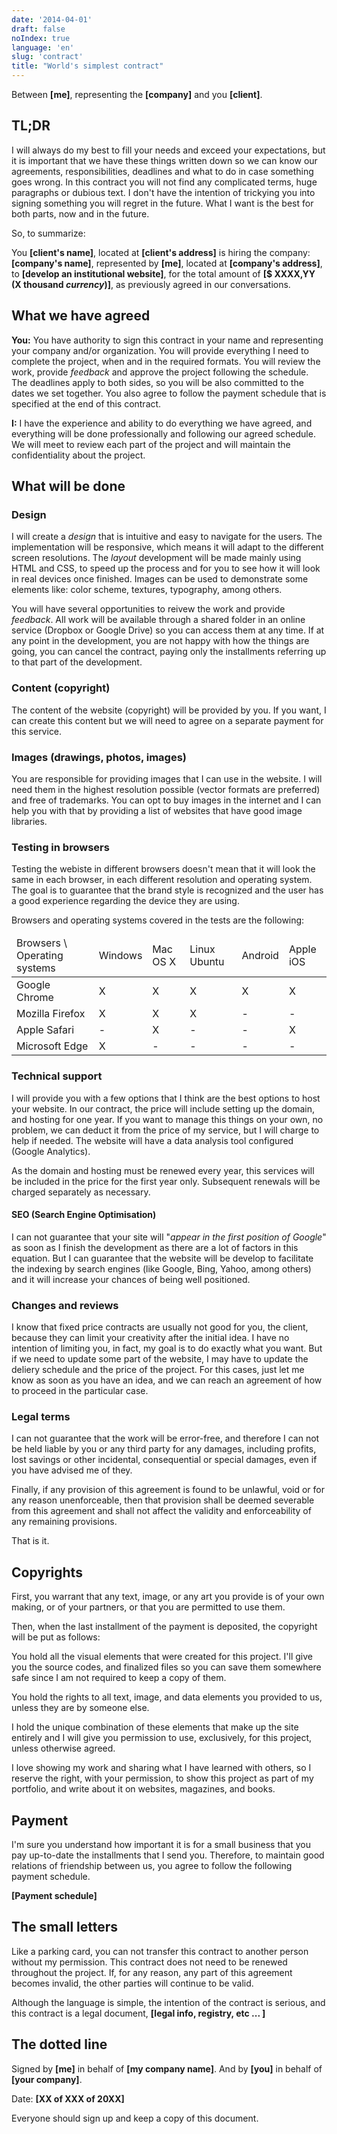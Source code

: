 ```yaml
---
date: '2014-04-01'
draft: false
noIndex: true
language: 'en'
slug: 'contract'
title: "World's simplest contract"
---
```


Between **[me]**, representing the **[company]** and you **[client]**.

## TL;DR

I will always do my best to fill your needs and exceed your expectations, but it is important that we have these things written down so we can know our agreements, responsibilities, deadlines and what to do in case something goes wrong. In this contract you will not find any complicated terms, huge paragraphs or dubious text. I don't have the intention of trickying you into signing something you will regret in the future. What I want is the best for both parts, now and in the future.

So, to summarize:

You **[client's name]**, located at **[client's address]** is hiring the company: **[company's name]**, represented by **[me]**, located at **[company's address]**, to **[develop an institutional website]**, for the total amount of **[$ XXXX,YY (X thousand *currency*)]**, as previously agreed in our conversations.

## What we have agreed

**You:** You have authority to sign this contract in your name and representing your company and/or organization. You will provide everything I need to complete the project, when and in the required formats. You will review the work, provide _feedback_ and approve the project following the schedule. The deadlines apply to both sides, so you will be also committed to the dates we set together. You also agree to follow the payment schedule that is specified at the end of this contract.

**I:** I have the experience and ability to do everything we have agreed, and everything will be done professionally and following our agreed schedule. We will meet to review each part of the project and will maintain the confidentiality about the project.

## What will be done

### Design

I will create a _design_ that is intuitive and easy to navigate for the users. The implementation will be responsive, which means it will adapt to the different screen resolutions. The _layout_ development will be made mainly using HTML and CSS, to speed up the process and for you to see how it will look in real devices once finished. Images can be used to demonstrate some elements like: color scheme, textures, typography, among others.

You will have several opportunities to reivew the work and provide _feedback_. All work will be available through a shared folder in an online service (Dropbox or Google Drive) so you can access them at any time. If at any point in the development, you are not happy with how the things are going, you can cancel the contract, paying only the installments referring up to that part of the development.

### Content (copyright)

The content of the website (copyright) will be provided by you. If you want, I can create this content but we will need to agree on a separate payment for this service.

### Images (drawings, photos, images)

You are responsible for providing images that I can use in the website. I will need them in the highest resolution possible (vector formats are preferred) and free of trademarks. You can opt to buy images in the internet and I can help you with that by providing a list of websites that have good image libraries.

### Testing in browsers

Testing the webiste in different browsers doesn't mean that it will look the same in each browser, in each different resolution and operating system. The goal is to guarantee that the brand style is recognized and the user has a good experience regarding the device they are using.

Browsers and operating systems covered in the tests are the following:

<!-- Browser testing table -->

<table>
  <thead>
    <tr>
      <td>Browsers \ Operating systems</td>
      <td>Windows</td>
      <td>Mac OS X</td>
      <td>Linux Ubuntu</td>
      <td>Android</td>
      <td>Apple iOS</td>
    </tr>
  </thead>
  <tbody>
    <tr>
      <td>Google Chrome</td>
      <td>X</td>
      <td>X</td>
      <td>X</td>
      <td>X</td>
      <td>X</td>
    </tr>
    <tr>
      <td>Mozilla Firefox</td>
      <td>X</td>
      <td>X</td>
      <td>X</td>
      <td>-</td>
      <td>-</td>
    </tr>
    <tr>
      <td>Apple Safari</td>
      <td>-</td>
      <td>X</td>
      <td>-</td>
      <td>-</td>
      <td>X</td>
    </tr>
    <tr>
      <td>Microsoft Edge</td>
      <td>X</td>
      <td>-</td>
      <td>-</td>
      <td>-</td>
      <td>-</td>
    </tr>
  </tbody>
</table>

### Technical support

I will provide you with a few options that I think are the best options to host your website. In our contract, the price will include setting up the domain, and hosting for one year. If you want to manage this things on your own, no problem, we can deduct it from the price of my service, but I will charge to help if needed. The website will have a data analysis tool configured (Google Analytics).

As the domain and hosting must be renewed every year, this services will be included in the price for the first year only. Subsequent renewals will be charged separately as necessary.

#### SEO (Search Engine Optimisation)

I can not guarantee that your site will "_appear in the first position of Google_" as soon as I finish the development as there are a lot of factors in this equation. But I can guarantee that the website will be develop to facilitate the indexing by search engines (like Google, Bing, Yahoo, among others) and it will increase your chances of being well positioned.

### Changes and reviews

I know that fixed price contracts are usually not good for you, the client, because they can limit your creativity after the initial idea. I have no intention of limiting you, in fact, my goal is to do exactly what you want. But if we need to update some part of the website, I may have to update the deliery schedule and the price of the project. For this cases, just let me know as soon as you have an idea, and we can reach an agreement of how to proceed in the particular case.

### Legal terms

I can not guarantee that the work will be error-free, and therefore I can not be held liable by you or any third party for any damages, including profits, lost savings or other incidental, consequential or special damages, even if you have advised me of they.

Finally, if any provision of this agreement is found to be unlawful, void or for any reason unenforceable, then that provision shall be deemed severable from this agreement and shall not affect the validity and enforceability of any remaining provisions.

That is it.

## Copyrights

First, you warrant that any text, image, or any art you provide is of your own making, or of your partners, or that you are permitted to use them.

Then, when the last installment of the payment is deposited, the copyright will be put as follows:

You hold all the visual elements that were created for this project. I'll give you the source codes, and finalized files so you can save them somewhere safe since I am not required to keep a copy of them.

You hold the rights to all text, image, and data elements you provided to us, unless they are by someone else.

I hold the unique combination of these elements that make up the site entirely and I will give you permission to use, exclusively, for this project, unless otherwise agreed.

I love showing my work and sharing what I have learned with others, so I reserve the right, with your permission, to show this project as part of my portfolio, and write about it on websites, magazines, and books.

## Payment

I'm sure you understand how important it is for a small business that you pay up-to-date the installments that I send you. Therefore, to maintain good relations of friendship between us, you agree to follow the following payment schedule.

**[Payment schedule]**

## The small letters

Like a parking card, you can not transfer this contract to another person without my permission. This contract does not need to be renewed throughout the project. If, for any reason, any part of this agreement becomes invalid, the other parties will continue to be valid.

Although the language is simple, the intention of the contract is serious, and this contract is a legal document, **[legal info, registry, etc ... ]**

## The dotted line

Signed by **[me]** in behalf of **[my company name]**. And by **[you]** in behalf of **[your company]**.

Date: **[XX of XXX of 20XX]**

Everyone should sign up and keep a copy of this document.
